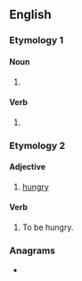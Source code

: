 ==English==

===Etymology 1===

====Noun====
{{en-noun}}

# {{obsolete spelling of|yawp|lang=en}}

====Verb====
{{en-verb}}

# {{obsolete spelling of|yawp|lang=en}}

===Etymology 2===

====Adjective====
{{en-adj|?}}

# {{lb|en|Scotland}} [[hungry]]

====Verb====
{{en-verb}}

# {{lb|en|Scotland|intransitive}} To be hungry.

===Anagrams===
* {{anagrams|en|a=apuy|PuYa|ay up|ayup|puya}}